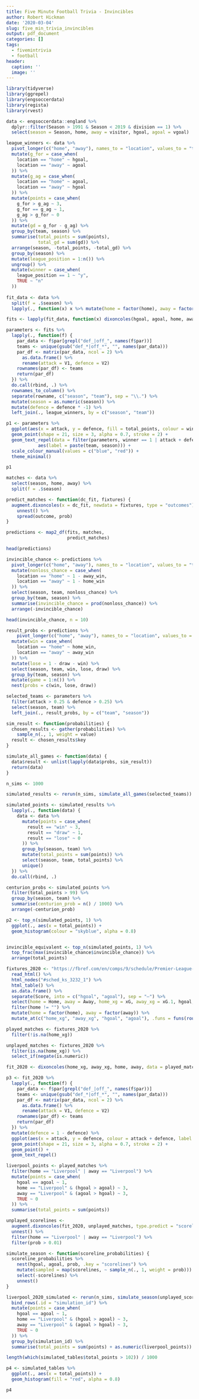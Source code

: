 ```yaml
---
title: Five Minute Football Trivia - Invincibles
author: Robert Hickman
date: '2020-03-04'
slug: five_min_trivia_invincibles
output: pdf_document
categories: []
tags:
  - fivemintrivia
  - football
header:
  caption: ''
  image: ''
---
```


```r
library(tidyverse)
library(ggrepel)
library(engsoccerdata)
library(regista)
library(rvest)
```

```r
data <- engsoccerdata::england %>%
  dplyr::filter(Season > 1991 & Season < 2019 & division == 1) %>%
  select(season = Season, home, away = visitor, hgoal, agoal = vgoal)

league_winners <- data %>%
  pivot_longer(c("home", "away"), names_to = "location", values_to = "team") %>%
  mutate(g_for = case_when(
    location == "home" ~ hgoal,
    location == "away" ~ agoal
  )) %>%
  mutate(g_ag = case_when(
    location == "home" ~ agoal,
    location == "away" ~ hgoal
  )) %>%
  mutate(points = case_when(
    g_for > g_ag ~ 3,
    g_for == g_ag ~ 1,
    g_ag > g_for ~ 0
  )) %>%
  mutate(gd = g_for - g_ag) %>%
  group_by(team, season) %>%
  summarise(total_points = sum(points),
            total_gd = sum(gd)) %>%
  arrange(season, -total_points, -total_gd) %>%
  group_by(season) %>%
  mutate(league_position = 1:n()) %>%
  ungroup() %>%
  mutate(winner = case_when(
    league_position == 1 ~ "y",
    TRUE ~ "n"
  ))
 
fit_data <- data %>%
  split(f = .$season) %>%
  lapply(., function(x) x %>% mutate(home = factor(home), away = factor(away)))
```

```r
fits <- lapply(fit_data, function(x) dixoncoles(hgoal, agoal, home, away, x))
```

```r
parameters <- fits %>%
  lapply(., function(f) {
    par_data <- f$par[grepl("def_|off_", names(f$par))]
    teams <- unique(gsub("def_*|off_*", "", names(par_data)))
    par_df <- matrix(par_data, ncol = 2) %>%
      as.data.frame() %>%
      rename(attack = V1, defence = V2)
    rownames(par_df) <- teams
    return(par_df)
  }) %>%
  do.call(rbind, .) %>%
  rownames_to_column() %>%
  separate(rowname, c("season", "team"), sep = "\\.") %>%
  mutate(season = as.numeric(season)) %>%
  mutate(defence = defence * -1) %>%
  left_join(., league_winners, by = c("season", "team"))

```

```r
p1 <- parameters %>%
  ggplot(aes(x = attack, y = defence, fill = total_points, colour = winner)) +
  geom_point(shape = 21, size = 3, alpha = 0.7, stroke = 2) +
  geom_text_repel(data = filter(parameters, winner == 1 | attack + defence > 1),
            aes(label = paste(team, season))) +
  scale_colour_manual(values = c("blue", "red")) +
  theme_minimal()

p1
```

```r
matches <- data %>%
  select(season, home, away) %>%
  split(f = .$season)

predict_matches <- function(dc_fit, fixtures) {
  augment.dixoncoles(x = dc_fit, newdata = fixtures, type = "outcomes") %>% 
    unnest() %>%
    spread(outcome, prob)
}

predictions <- map2_df(fits, matches,
                       predict_matches)

head(predictions)
```

```r
invincible_chance <- predictions %>%
  pivot_longer(c("home", "away"), names_to = "location", values_to = "team") %>%
  mutate(nonloss_chance = case_when(
    location == "home" ~ 1 - away_win,
    location == "away" ~ 1 - home_win
  )) %>%
  select(season, team, nonloss_chance) %>%
  group_by(team, season) %>%
  summarise(invincible_chance = prod(nonloss_chance)) %>%
  arrange(-invincible_chance)

head(invincible_chance, n = 10)
```

```r
result_probs <- predictions %>%
    pivot_longer(c("home", "away"), names_to = "location", values_to = "team") %>%
  mutate(win = case_when(
    location == "home" ~ home_win,
    location == "away" ~ away_win
  )) %>%
  mutate(lose = 1 - draw - win) %>%
  select(season, team, win, lose, draw) %>%
  group_by(team, season) %>%
  mutate(game = 1:n()) %>%
  nest(probs = c(win, lose, draw))

selected_teams <- parameters %>%
  filter(attack > 0.25 & defence > 0.25) %>%
  select(season, team) %>%
  left_join(., result_probs, by = c("team", "season"))

sim_result <- function(probabilities) {
  chosen_results <- gather(probabilities) %>%
    sample_n(., 1, weight = value)
  result <- chosen_results$key
}

simulate_all_games <- function(data) {
  data$result <- unlist(lapply(data$probs, sim_result))
  return(data)
}

n_sims <- 1000

simulated_results <- rerun(n_sims, simulate_all_games(selected_teams))
```

```r
simulated_points <- simulated_results %>%
  lapply(., function(data) {
    data <- data %>%
      mutate(points = case_when(
        result == "win" ~ 3,
        result == "draw" ~ 1,
        result == "lose" ~ 0
      )) %>%
      group_by(season, team) %>%
      mutate(total_points = sum(points)) %>%
      select(season, team, total_points) %>%
      unique()
  }) %>%
  do.call(rbind, .)

centurion_probs <- simulated_points %>%
  filter(total_points > 99) %>%
  group_by(season, team) %>%
  summarise(centurion_prob = n() / 1000) %>%
  arrange(-centurion_prob)
```

```r
p2 <- top_n(simulated_points, 1) %>%
  ggplot(., aes(x = total_points)) +
  geom_histogram(colour = "skyblue", alpha = 0.8)


invincible_equivalent <- top_n(simulated_points, 1) %>%
  top_frac(max(invincible_chance$invincible_chance)) %>%
  arrange(total_points)
```

```r
fixtures_2020 <- "https://fbref.com/en/comps/9/schedule/Premier-League-Fixtures" %>%
  read_html() %>%
  html_nodes("#sched_ks_3232_1") %>%
  html_table() %>%
  as.data.frame() %>%
  separate(Score, into = c("hgoal", "agoal"), sep = "–") %>%
  select(home = Home, away = Away, home_xg = xG, away_xg = xG.1, hgoal, agoal) %>%
  filter(home != "") %>%
  mutate(home = factor(home), away = factor(away)) %>%
  mutate_at(c("home_xg", "away_xg", "hgoal", "agoal"), .funs = funs(round(as.numeric(.))))

played_matches <- fixtures_2020 %>%
  filter(!is.na(home_xg))

unplayed_matches <- fixtures_2020 %>%
  filter(is.na(home_xg)) %>%
  select_if(negate(is.numeric))

fit_2020 <- dixoncoles(home_xg, away_xg, home, away, data = played_matches)
```
```r
p3 <- fit_2020 %>%
  lapply(., function(f) {
    par_data <- f$par[grepl("def_|off_", names(f$par))]
    teams <- unique(gsub("def_*|off_*", "", names(par_data)))
    par_df <- matrix(par_data, ncol = 2) %>%
      as.data.frame() %>%
      rename(attack = V1, defence = V2)
    rownames(par_df) <- teams
    return(par_df)
  }) %>%
  mutate(defence = 1 - defence) %>%
  ggplot(aes(x = attack, y = defence, colour = attack + defence, label = team)) +
  geom_point(shape = 21, size = 3, alpha = 0.7, stroke = 2) +
  geom_point() +
  geom_text_repel()

```


```r
liverpool_points <- played_matches %>%
  filter(home == "Liverpool" | away == "Liverpool") %>%
  mutate(points = case_when(
    hgoal == agoal ~ 1,
    home == "Liverpool" & (hgoal > agoal) ~ 3,
    away == "Liverpool" & (agoal > hgoal) ~ 3,
    TRUE ~ 0
  )) %>%
  summarise(total_points = sum(points))

unplayed_scorelines <-
  augment.dixoncoles(fit_2020, unplayed_matches, type.predict = "scorelines") %>%
  unnest() %>%
  filter(home == "Liverpool" | away == "Liverpool") %>%
  filter(prob > 0.01)

simulate_season <- function(scoreline_probabilities) {
  scoreline_probabilities %>%
    nest(hgoal, agoal, prob, .key = "scorelines") %>%
    mutate(sampled = map(scorelines, ~ sample_n(., 1, weight = prob))) %>%
    select(-scorelines) %>%
    unnest()
}

liverpool_2020_simulated <- rerun(n_sims, simulate_season(unplayed_scorelines)) %>%
  bind_rows(.id = "simulation_id") %>%
  mutate(points = case_when(
    hgoal == agoal ~ 1,
    home == "Liverpool" & (hgoal > agoal) ~ 3,
    away == "Liverpool" & (agoal > hgoal) ~ 3,
    TRUE ~ 0
  )) %>%
  group_by(simulation_id) %>%
  summarise(total_points = sum(points) + as.numeric(liverpool_points))

```

```r
length(which(simulated_tables$total_points > 102)) / 1000

```

```r
p4 <- simulated_tables %>%
  ggplot(., aes(x = total_points)) +
  geom_histogram(fill = "red", alpha = 0.8)

p4
```


